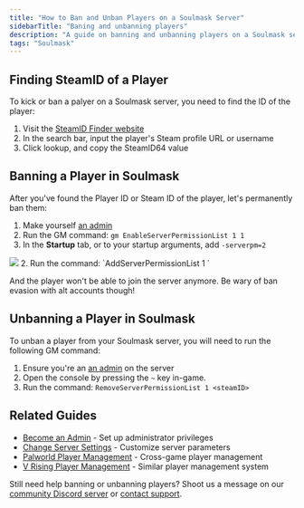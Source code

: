 ```yaml
---
title: "How to Ban and Unban Players on a Soulmask Server"
sidebarTitle: "Baning and unbanning players"
description: "A guide on banning and unbanning players on a Soulmask server."
tags: "Soulmask"
---
```


## Finding SteamID of a Player
To kick or ban a palyer on a Soulmask server, you need to find the ID of the player:

1. Visit the [SteamID Finder website](https://steamid.io)
2. In the search bar, input the player's Steam profile URL or username
3. Click lookup, and copy the SteamID64 value

## Banning a Player in Soulmask
After you've found the Player ID or Steam ID of the player, let's permanently ban them:

1. Make yourself [an admin](./become-an-admin)
2. Run the GM command: `gm EnableServerPermissionList 1 1`
3. In the **Startup** tab, or to your startup arguments, add `-serverpm=2` 
<Frame>
    <img src="/images/games/soulmask/extra-args-soulmask.png" />
</Frame>
2. Run the command: `AddServerPermissionList 1 <steamID>`

And the player won't be able to join the server anymore. Be wary of ban evasion with alt accounts though!

## Unbanning a Player in Soulmask

To unban a player from your Soulmask server, you will need to run the following GM command:

1. Ensure you're an [an admin](./become-an-admin) on the server
2. Open the console by pressing the `~` key in-game. 
3. Run the command: `RemoveServerPermissionList 1 <steamID>`

## Related Guides

- [Become an Admin](/games/soulmask/become-an-admin) - Set up administrator privileges
- [Change Server Settings](/games/soulmask/change-server-settings) - Customize server parameters
- [Palworld Player Management](/games/palworld/ban-and-kick-players) - Cross-game player management
- [V Rising Player Management](/games/vrising/ban-and-kick-players) - Similar player management system

Still need help banning or unbanning players? Shoot us a message on our
[community Discord server](https://berrybyte.net/discord) or [contact support](https://berrybyte.net/support).